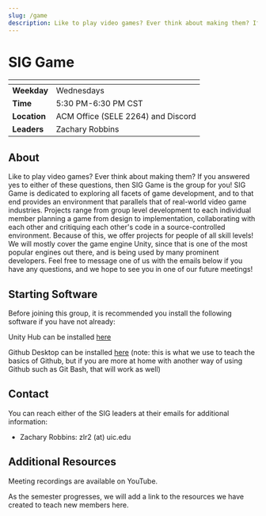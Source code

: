 ```yaml
---
slug: /game
description: Like to play video games? Ever think about making them? If you answered yes to either of these questions, then SIG Game is the group for you!
---
```



# SIG Game

| <!-- -->     | <!-- -->                                                      |
| ------------ | ------------------------------------------------------------- |
| **Weekday**  | Wednesdays                                                    |
| **Time**     | 5:30 PM-6:30 PM CST                                           |
| **Location** | ACM Office (SELE 2264) and <DiscordLink>Discord</DiscordLink> |
| **Leaders**  | Zachary Robbins                                               |

## About

Like to play video games? Ever think about making them? If you answered yes to either of these questions, then SIG Game is the group for you! SIG Game is dedicated to exploring all facets of game development, and to that end provides an environment that parallels that of real-world video game industries. Projects range from group level development to each individual member planning a game from design to implementation, collaborating with each other and critiquing each other's code in a source-controlled environment. Because of this, we offer projects for people of all skill levels! We will mostly cover the game engine Unity, since that is one of the most popular engines out there, and is being used by many prominent developers. Feel free to message one of us with the emails below if you have any questions, and we hope to see you in one of our future meetings!

## Starting Software

Before joining this group, it is recommended you install the following software if you have not already:

Unity Hub can be installed [here](https://unity3d.com/get-unity/download)

Github Desktop can be installed [here](https://unity3d.com/get-unity/download) (note: this is what we use to teach the basics of Github, but if you are more at home with another way of using Github such as Git Bash, that will work as well)

## Contact

You can reach either of the SIG leaders at their emails for additional information:

- Zachary Robbins: zlr2 (at) uic.edu

## Additional Resources

Meeting recordings are available on <YouTubeLink>YouTube</YouTubeLink>.

As the semester progresses, we will add a link to the resources we have created to teach new members here.
